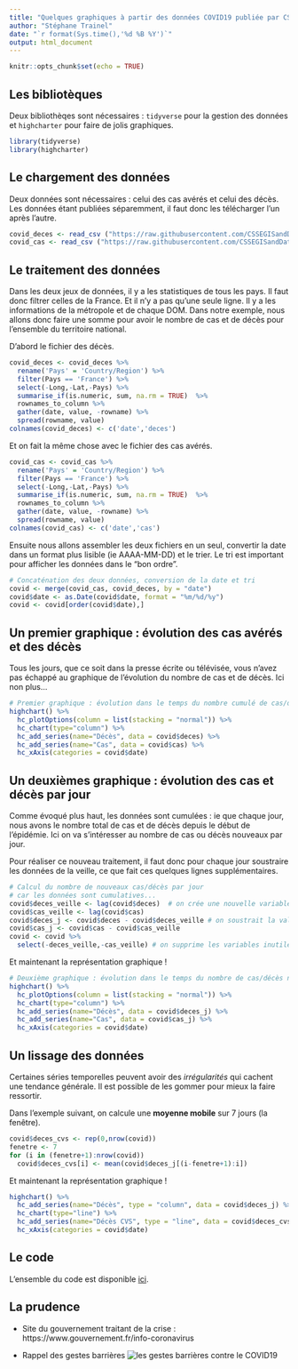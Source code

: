 ```yaml
---
title: "Quelques graphiques à partir des données COVID19 publiée par CSSEDISandData"
author: "Stéphane Trainel"
date: "`r format(Sys.time(),'%d %B %Y')`"
output: html_document
---
```


```r
knitr::opts_chunk$set(echo = TRUE)
```

## Les bibliotèques

Deux bibliothèqes sont nécessaires : `tidyverse` pour la gestion des données et `highcharter` pour faire de jolis graphiques.

```r
library(tidyverse)
library(highcharter)
```

## Le chargement des données

Deux données sont nécessaires : celui des cas avérés et celui des décès. Les données étant publiées séparemment, il faut donc les télécharger l'un après l'autre.

```r
covid_deces <- read_csv ("https://raw.githubusercontent.com/CSSEGISandData/COVID-19/master/csse_covid_19_data/csse_covid_19_time_series/time_series_covid19_deaths_global.csv")
covid_cas <- read_csv ("https://raw.githubusercontent.com/CSSEGISandData/COVID-19/master/csse_covid_19_data/csse_covid_19_time_series/time_series_covid19_confirmed_global.csv")
```

## Le traitement des données

Dans les deux jeux de données, il y a les statistiques de tous les pays. Il faut donc filtrer celles de la France. Et il n'y a pas qu'une seule ligne. Il y a les informations de la métropole et de chaque DOM. Dans notre exemple, nous allons donc faire une somme pour avoir le nombre de cas et de décès pour l'ensemble du territoire national.

D'abord le fichier des décès.

```r
covid_deces <- covid_deces %>%
  rename('Pays' = 'Country/Region') %>%
  filter(Pays == 'France') %>%
  select(-Long,-Lat,-Pays) %>%
  summarise_if(is.numeric, sum, na.rm = TRUE)  %>% 
  rownames_to_column %>%
  gather(date, value, -rowname) %>% 
  spread(rowname, value)
colnames(covid_deces) <- c('date','deces')
```

Et on fait la même chose avec le fichier des cas avérés.

```r
covid_cas <- covid_cas %>%
  rename('Pays' = 'Country/Region') %>%
  filter(Pays == 'France') %>%
  select(-Long,-Lat,-Pays) %>%
  summarise_if(is.numeric, sum, na.rm = TRUE)  %>% 
  rownames_to_column %>%
  gather(date, value, -rowname) %>% 
  spread(rowname, value)
colnames(covid_cas) <- c('date','cas')
```

Ensuite nous allons assembler les deux fichiers en un seul, convertir la date dans un format plus lisible (ie AAAA-MM-DD) et le trier. Le tri est important pour afficher les données dans le "bon ordre".

```r
# Concaténation des deux données, conversion de la date et tri
covid <- merge(covid_cas, covid_deces, by = "date")
covid$date <- as.Date(covid$date, format = "%m/%d/%y")
covid <- covid[order(covid$date),]
```

## Un premier graphique : évolution des cas avérés et des décès

Tous les jours, que ce soit dans la presse écrite ou télévisée, vous n'avez pas échappé au graphique de l'évolution du nombre de cas et de décès. Ici non plus... 

```r
# Premier graphique : évolution dans le temps du nombre cumulé de cas/décès
highchart() %>%
  hc_plotOptions(column = list(stacking = "normal")) %>%
  hc_chart(type="column") %>%
  hc_add_series(name="Décès", data = covid$deces) %>%
  hc_add_series(name="Cas", data = covid$cas) %>%
  hc_xAxis(categories = covid$date) 
```

## Un deuxièmes graphique : évolution des cas et décès par jour

Comme évoqué plus haut, les données sont cumulées : ie que chaque jour, nous avons le nombre total
de cas et de décès depuis le début de l'épidémie. 
Ici on va s'intéresser au nombre de cas ou décès nouveaux par jour.

Pour réaliser ce nouveau traitement, il faut donc pour chaque jour soustraire les données de la veille, ce que fait ces quelques lignes supplémentaires.

```r
# Calcul du nombre de nouveaux cas/décès par jour
# car les données sont cumulatives...
covid$deces_veille <- lag(covid$deces)  # on crée une nouvelle variable avec la valeur du jour précédent
covid$cas_veille <- lag(covid$cas)
covid$deces_j <- covid$deces - covid$deces_veille # on soustrait la valeur du jour précédent à la valeur du jour
covid$cas_j <- covid$cas - covid$cas_veille
covid <- covid %>%
  select(-deces_veille,-cas_veille) # on supprime les variables inutiles
```

Et maintenant la représentation graphique !

```r
# Deuxième graphique : évolution dans le temps du nombre de cas/décès nouveaux chaque jour
highchart() %>%
  hc_plotOptions(column = list(stacking = "normal")) %>%
  hc_chart(type="column") %>%
  hc_add_series(name="Décès", data = covid$deces_j) %>%
  hc_add_series(name="Cas", data = covid$cas_j) %>%
  hc_xAxis(categories = covid$date) 
```

## Un lissage des données

Certaines séries temporelles peuvent avoir des *irrégularités* qui cachent une tendance générale.
Il est possible de les gommer pour mieux la faire ressortir.

Dans l’exemple suivant, on calcule une **moyenne mobile** sur 7 jours (la fenêtre).

```r
covid$deces_cvs <- rep(0,nrow(covid))
fenetre <- 7
for (i in (fenetre+1):nrow(covid))
  covid$deces_cvs[i] <- mean(covid$deces_j[(i-fenetre+1):i])
```

Et maintenant la représentation graphique !

```r
highchart() %>%
  hc_add_series(name="Décès", type = "column", data = covid$deces_j) %>%
  hc_chart(type="line") %>%
  hc_add_series(name="Décès CVS", type = "line", data = covid$deces_cvs) %>%
  hc_xAxis(categories = covid$date) 
```

## Le code

L'ensemble du code est disponible [ici](https://github.com/spyrales/la-piscine/tree/master/20200402-COVID19/strainel-graphics).

## La prudence

* Site du gouvernement traitant de la crise : https://www.gouvernement.fr/info-coronavirus

* Rappel des gestes barrières 
![les gestes barrières contre le COVID19](covid19_gestes_barrieres.png)
